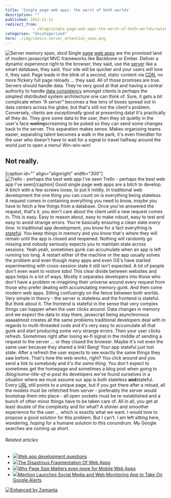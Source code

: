 ```yaml
---
title: 'Single page web apps: the worst of both worlds'
description: ""
published: 2012-11-12
redirect_from: 
            - /blog/single-page-web-apps-the-worst-of-both-worlds/swizec/5538
categories: "Uncategorized"
hero: ./img/comics-server_attention_span.png
---
```

![Server memory span, xkcd](./img/comics-server_attention_span.png "Server memory span, xkcd") Single [page](http://en.wikipedia.org/wiki/Web_page "Web page") [web apps](http://en.wikipedia.org/wiki/Web_application "Web application") are the promised land of modern javascript MVC frameworks like Backbone or Ember. Deliver a dynamic experience right to the browser, they said, use the [server](http://en.wikipedia.org/wiki/Server_%28computing%29 "Server (computing)") like a smart database, they said. Your site will be quicker and your users will love it, they said. Page loads in the blink of a second, static content via [CDN](http://en.wikipedia.org/wiki/Content_delivery_network "Content delivery network"), no more flickery full page reloads ... they said. All of those promises are true. Servers should handle data. They&#x27;re very good at that and having a central authority to handle [data consistency](http://en.wikipedia.org/wiki/Data_consistency "Data consistency") amongst clients is perhaps the simplest distributed system architecture one can think of. Sure, it gets a bit complicate when _&quot;A server&quot;_ becomes a few tens of boxes spread out in data centers across the globe, but that&#x27;s still not the client&#x27;s problem. Conversely, clients are _exceptionally_ good at presenting data! It&#x27;s practically all they do. They give some data to the user, then they sit quietly in the user&#x27;s face ~~waiting~~screaming to be poked so they can send some changes back to the server. This separation makes sense. Makes organising teams easier, separating talent becomes a walk in the park, it&#x27;s even friendlier for the user who doesn&#x27;t have to wait for a signal to travel halfway around the world just to open a menu! Win-win-win!

## Not really.

\[caption id=&quot;&quot; align=&quot;alignright&quot; width=&quot;300&quot;]![Trello - perhaps the best web app I&#x27;ve seen](./img/8438-7997838999_ab00c71330.jpg "Trello - perhaps the best web app I&#x27;ve seen") Trello - perhaps the best web app I&#x27;ve seen\[/caption] Good single page web apps are a bitch to develop. A bitch with a few screws loose, to put it mildly. In traditional web development the one thing you can count on is everything being stateless. A request comes in containing everything you need to know, _maybe_ you have to fetch a few things from a database. Once you&#x27;ve answered the request, that&#x27;s it, you don&#x27;t care about the client until a new request comes in. This is easy. Easy to reason about, easy to make robust, easy to test and easy to avoid strange errors. You&#x27;re basically ensuring a clean slate _every time_. In traditional app development, you know for a fact everything is [stateful](http://en.wikipedia.org/wiki/State_%28computer_science%29 "State (computer science)"). You keep things in memory and you _know_ that&#x27;s where they will remain until the app is closed and reopened. Nothing will randomly go missing and nobody seriously expects you to maintain state across sessions. Yeah yeah, sometimes gunk can accumulate when an app is left running too long. A restart either of the machine or the app usually solves the problem and even though many apps and even OS&#x27;s have started experimenting with cross-session state it still isn&#x27;t expected. A lot of people don&#x27;t even want to _restore tabs_! This clear divide between websites and apps helps in a lot of ways. Mostly it separates developers into those who don&#x27;t have a problem re-imagining their universe around every request from those who prefer dealing with accumulating memory gunk. And then come modern web apps. Sitting confusingly on the fence between both worlds. Very simple in theory - the server is stateless and the frontend is stateful. But think about it. The frontend is stateful in the sense that very complex things can happen when the user clicks around. Data changes in memory and we expect the data to stay there, javascript being asynchronous aaaaalmost creates all the same problems traditional developers deal with in regards to multi-threaded code and it&#x27;s very easy to accumulate all that gunk and start producing some _very_ strange errors. Then your user clicks refresh. Sometimes right after losing wi-fi signal in the middle of sending a request to the server ... or they closed the browser. Maybe it&#x27;s not even the same user because they shared a link! Bang! Your app stateful just lost state. After a refresh the user expects to see exactly the same things they saw before. That&#x27;s how the web works, right? You click around and you send a link to somebody and _it&#x27;s the same thing_. You don&#x27;t expect to sometimes get the homepage and sometimes a blog post when going to _/blog/some-title-of-a-post_ As developers we&#x27;ve found ourselves in a situation where we must assume our app is both stateless **and**stateful. Every [URL](http://en.wikipedia.org/wiki/Uniform_Resource_Locator "Uniform Resource Locator") still points to a unique page, but if you got there after a reload, all the models must be refetched from server - preferably the server would bootstrap them into place - all open sockets must be re-established and a bunch of other minor things have to be taken care of. All in all, you get at least double of the complexity and for what? A shinier and smoother experience for the user ... which is exactly what we want. I would love to propose a good solution for this problem. But I can&#x27;t. I am left sitting here, wondering, _hoping_ for a humane solution to this conundrum. My Google searches are coming up short.

###### Related articles

- [![](http://i.zemanta.com/noimg_114_80_80.jpg)](http://stackoverflow.com/questions/13323384/web-app-development-questions)[Web app development questions](http://stackoverflow.com/questions/13323384/web-app-development-questions)
- [![](http://i.zemanta.com/noimg_128_80_80.jpg)](http://www.i-programmer.info/professional-programmer/i-programmer/4982-the-disasterous-fragmentation-of-web-apps.html)[The Disastrous Fragmentation Of Web Apps](http://www.i-programmer.info/professional-programmer/i-programmer/4982-the-disasterous-fragmentation-of-web-apps.html)
- [![](http://i.zemanta.com/noimg_74_80_80.jpg)](http://blog.dynatrace.com/2012/09/26/why-page-size-matters-even-more-for-mobile-web-apps/)[Why Page Size Matters even more for Mobile Web Apps](http://blog.dynatrace.com/2012/09/26/why-page-size-matters-even-more-for-mobile-web-apps/)
- [![](http://i.zemanta.com/122561695_80_80.jpg)](http://betakit.com/2012/10/31/mention-launches-social-media-and-web-monitoring-app-to-take-on-google-alerts)[Mention Launches Social Media and Web Monitoring App to Take On Google Alerts](http://betakit.com/2012/10/31/mention-launches-social-media-and-web-monitoring-app-to-take-on-google-alerts)

[![Enhanced by Zemanta](http://img.zemanta.com/zemified_e.png?x-id=e0b4d69c-e979-45b9-a912-6cbeb3833898)](http://www.zemanta.com/?px "Enhanced by Zemanta")